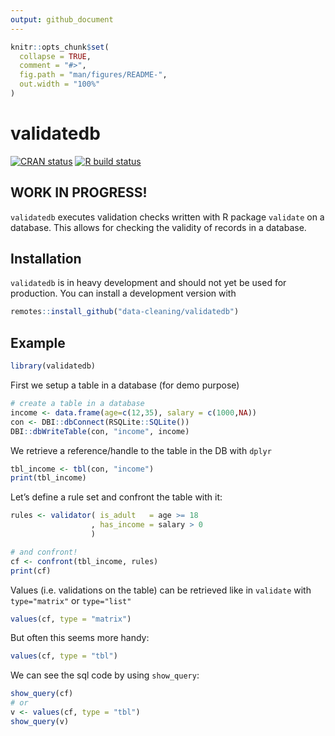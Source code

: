 ```yaml
---
output: github_document
---
```


<!-- README.md is generated from README.Rmd. Please edit that file -->

```r
knitr::opts_chunk$set(
  collapse = TRUE,
  comment = "#>",
  fig.path = "man/figures/README-",
  out.width = "100%"
)
```
 
# validatedb

<!-- badges: start -->
[![CRAN status](https://www.r-pkg.org/badges/version/validatedb)](https://CRAN.R-project.org/package=validatedb)
[![R build status](https://github.com/edwindj/validatedb/workflows/R-CMD-check/badge.svg)](https://github.com/edwindj/validatedb/actions)
<!-- [![Codecov test -->
<!-- coverage](https://codecov.io/gh/data-cleaning/validatedb/branch/master/graph/badge.svg)](https://codecov.io/gh/data-cleaning/validatedb?branch=master) -->
<!-- badges: end -->

## WORK IN PROGRESS!

`validatedb` executes validation checks written with R package `validate` on a 
database. This allows for checking the validity of records in a database.

## Installation

`validatedb` is in heavy development and should not yet be used for production.
You can install a development version with 

<!-- You can install the released version of validatedb from [CRAN](https://CRAN.R-project.org) with: -->

``` r
remotes::install_github("data-cleaning/validatedb")
```

## Example

```r
library(validatedb)
```

First we setup a table in a database (for demo purpose)
```r
# create a table in a database
income <- data.frame(age=c(12,35), salary = c(1000,NA))
con <- DBI::dbConnect(RSQLite::SQLite())
DBI::dbWriteTable(con, "income", income)
```

We retrieve a reference/handle to the table in the DB with `dplyr`
```r
tbl_income <- tbl(con, "income")
print(tbl_income)
```

Let's define a rule set and confront the table with it:
```r
rules <- validator( is_adult   = age >= 18
                  , has_income = salary > 0
                  )

# and confront!
cf <- confront(tbl_income, rules)
print(cf)
```

Values (i.e. validations on the table) can be retrieved like in `validate` with
`type="matrix"` or `type="list"`
```r
values(cf, type = "matrix")
```

But often this seems more handy:

```r
values(cf, type = "tbl")
```

We can see the sql code by using `show_query`:

```r
show_query(cf)
# or
v <- values(cf, type = "tbl")
show_query(v)
```

